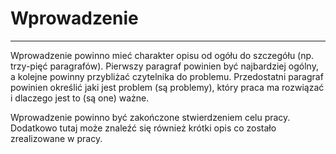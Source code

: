 # Wprowadzenie {#sec-wprowadzenie}

------------------------------------------------------------------------

Wprowadzenie powinno mieć charakter opisu od ogółu do szczegółu (np. trzy-pięć paragrafów). Pierwszy paragraf powinien być najbardziej ogólny, a kolejne powinny przybliżać czytelnika do problemu. Przedostatni paragraf powinien określić jaki jest problem (są problemy), który praca ma rozwiązać i dlaczego jest to (są one) ważne.

Wprowadzenie powinno być zakończone stwierdzeniem celu pracy. Dodatkowo tutaj może znaleźć się również krótki opis co zostało zrealizowane w pracy.

